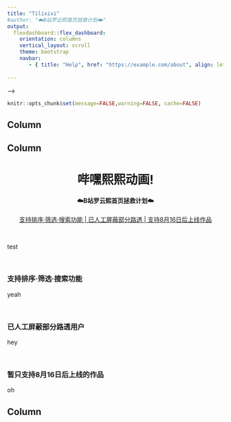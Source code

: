 ```yaml
---
title: "Tilixixi"
#author: "☁️B站罗云熙首页拯救计划☁️"
output: 
  flexdashboard::flex_dashboard:
    orientation: columns
    vertical_layout: scroll
    theme: bootstrap
    navbar:
       - { title: "Help", href: "https://example.com/about", align: left }
    
---
```


<!-- <style> -->

<!-- body { -->
<!--   padding-top:10px -->
<!-- } -->

<!-- .navbar{ -->
<!--   height: 10px;  -->
<!--   <!---visibility: hidden---> -->
<!-- } -->


<!-- </style> -->

```r
knitr::opts_chunk$set(message=FALSE,warning=FALSE, cache=FALSE)
```

Column {data-width=200}
-----------------------------------------------------------------------

Column {data-width=650}
-----------------------------------------------------------------------

<center>

<h1> 哔嘿熙熙动画!</h1>
<h4>☁️B站罗云熙首页拯救计划☁️</h4>

[支持排序·筛选·搜索功能 | 已人工屏蔽部分路透 | 支持8月16日后上线作品]("/help.html")
</center>

<br/>

test

<br/>

### 支持排序·筛选·搜索功能
yeah

<br/>

### 已人工屏蔽部分路透用户
hey

<br/>

### 暂只支持8月16日后上线的作品
oh


Column {data-width=200}
-----------------------------------------------------------------------

  